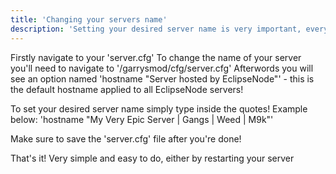 ```yaml
---
title: 'Changing your servers name'
description: 'Setting your desired server name is very important, everyone looking on the serverlist will see your server by the name you set.'
---
```


Firstly navigate to your 'server.cfg'
To change the name of your server you'll need to navigate to '/garrysmod/cfg/server.cfg'
Afterwords you will see an option named 'hostname "Server hosted by EclipseNode"' - this is the default hostname applied to all EclipseNode servers!

To set your desired server name simply type inside the quotes! Example below:
'hostname "My Very Epic Server | Gangs | Weed | M9k"'

<Info>
  Make sure to save the 'server.cfg' file after you're done!
</Info>

That's it! Very simple and easy to do, either by restarting your server